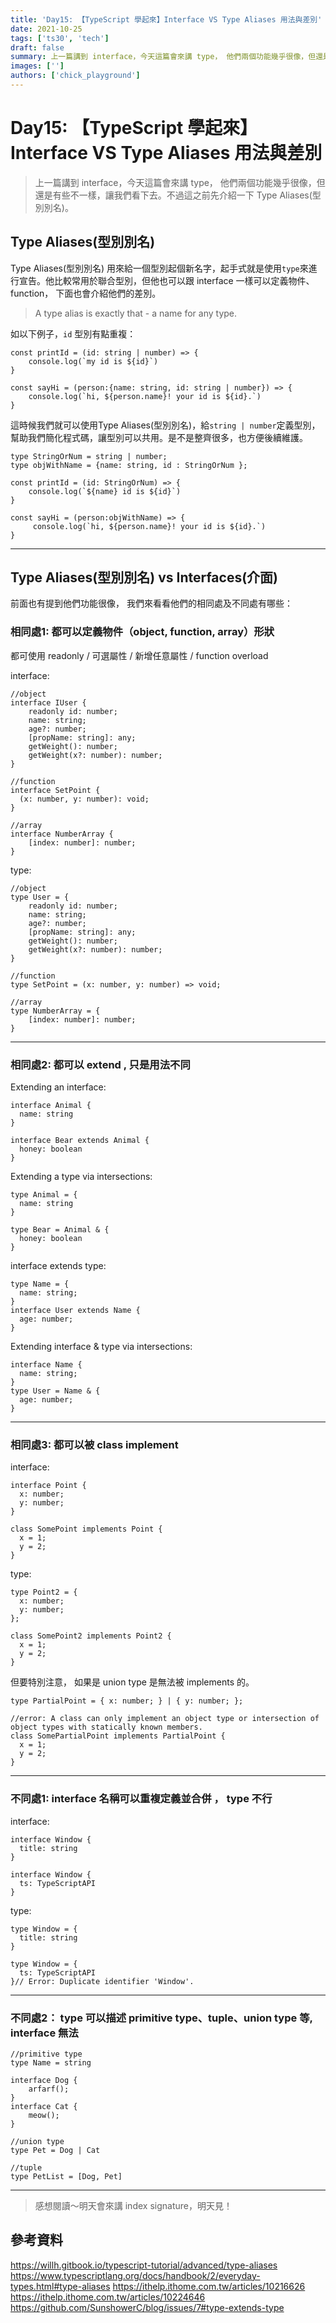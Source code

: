 ```yaml
---
title: 'Day15: 【TypeScript 學起來】Interface VS Type Aliases 用法與差別'
date: 2021-10-25
tags: ['ts30', 'tech']
draft: false
summary: 上一篇講到 interface，今天這篇會來講 type， 他們兩個功能幾乎很像，但還是有些不一樣，讓我們看下去。不過這之前先介紹一下 Type Aliases(型別別名)。
images: ['']
authors: ['chick_playground']
---
```


# Day15: 【TypeScript 學起來】Interface VS Type Aliases 用法與差別

> 上一篇講到 interface，今天這篇會來講 type， 他們兩個功能幾乎很像，但還是有些不一樣，讓我們看下去。不過這之前先介紹一下 Type Aliases(型別別名)。

## Type Aliases(型別別名)

Type Aliases(型別別名) 用來給一個型別起個新名字，起手式就是使用`type`來進行宣告。他比較常用於聯合型別，但他也可以跟 interface 一樣可以定義物件、function， 下面也會介紹他們的差別。

> A type alias is exactly that - a name for any type.

如以下例子，`id` 型別有點重複：

```javascript=
const printId = (id: string | number) => {
    console.log(`my id is ${id}`)
}

const sayHi = (person:{name: string, id: string | number}) => {
    console.log(`hi, ${person.name}! your id is ${id}.`)
}
```

這時候我們就可以使用Type Aliases(型別別名)，給`string | number`定義型別，幫助我們簡化程式碼，讓型別可以共用。是不是整齊很多，也方便後續維護。

```typescript=
type StringOrNum = string | number;
type objWithName = {name: string, id : StringOrNum };

const printId = (id: StringOrNum) => {
    console.log(`${name} id is ${id}`)
}

const sayHi = (person:objWithName) => {
     console.log(`hi, ${person.name}! your id is ${id}.`)
}
```

---

## Type Aliases(型別別名) vs Interfaces(介面)

前面也有提到他們功能很像， 我們來看看他們的相同處及不同處有哪些：

### 相同處1: 都可以定義物件（object, function, array）形狀

都可使用 readonly / 可選屬性 / 新增任意屬性 / function overload

interface:

```typescript=
//object
interface IUser {
    readonly id: number;
    name: string;
    age?: number;
    [propName: string]: any;
    getWeight(): number;
    getWeight(x?: number): number;
}

//function
interface SetPoint {
  (x: number, y: number): void;
}

//array
interface NumberArray {
    [index: number]: number;
}
```

type:

```typescript=
//object
type User = {
    readonly id: number;
    name: string;
    age?: number;
    [propName: string]: any;
    getWeight(): number;
    getWeight(x?: number): number;
}

//function
type SetPoint = (x: number, y: number) => void;

//array
type NumberArray = {
    [index: number]: number;
}
```

---

### 相同處2: 都可以 extend , 只是用法不同

Extending an interface:

```typescript=
interface Animal {
  name: string
}

interface Bear extends Animal {
  honey: boolean
}
```

Extending a type via intersections:

```typescript=
type Animal = {
  name: string
}

type Bear = Animal & {
  honey: boolean
}
```

interface extends type:

```typescript=
type Name = {
  name: string;
}
interface User extends Name {
  age: number;
}
```

Extending interface & type via intersections:

```typescript=
interface Name {
  name: string;
}
type User = Name & {
  age: number;
}
```

---

### 相同處3: 都可以被 class implement

interface:

```typescript=
interface Point {
  x: number;
  y: number;
}

class SomePoint implements Point {
  x = 1;
  y = 2;
}
```

type:

```typescript=
type Point2 = {
  x: number;
  y: number;
};

class SomePoint2 implements Point2 {
  x = 1;
  y = 2;
}
```

但要特別注意， 如果是 union type 是無法被 implements 的。

```typescript=
type PartialPoint = { x: number; } | { y: number; };

//error: A class can only implement an object type or intersection of object types with statically known members.
class SomePartialPoint implements PartialPoint {
  x = 1;
  y = 2;
}
```

---

### 不同處1: interface 名稱可以重複定義並合併 ， type 不行

interface:

```typescript=
interface Window {
  title: string
}

interface Window {
  ts: TypeScriptAPI
}

```

type:

```typescript=
type Window = {
  title: string
}

type Window = {
  ts: TypeScriptAPI
}// Error: Duplicate identifier 'Window'.

```

---

### 不同處2： type 可以描述 primitive type、tuple、union type 等, interface 無法

```typescript=
//primitive type
type Name = string

interface Dog {
    arfarf();
}
interface Cat {
    meow();
}

//union type
type Pet = Dog | Cat

//tuple
type PetList = [Dog, Pet]
```

---

> 感想閱讀～明天會來講 index signature，明天見！

## 參考資料

https://willh.gitbook.io/typescript-tutorial/advanced/type-aliases
https://www.typescriptlang.org/docs/handbook/2/everyday-types.html#type-aliases
https://ithelp.ithome.com.tw/articles/10216626
https://ithelp.ithome.com.tw/articles/10224646
https://github.com/SunshowerC/blog/issues/7#type-extends-type
